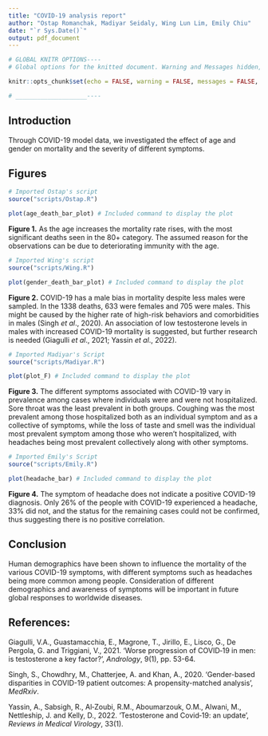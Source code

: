 ```yaml
---
title: "COVID-19 analysis report"
author: "Ostap Romanchak, Madiyar Seidaly, Wing Lun Lim, Emily Chiu"
date: "`r Sys.Date()`"
output: pdf_document
---
```


```r

# GLOBAL KNITR OPTIONS----
# Global options for the knitted document. Warning and Messages hidden, code hidden, outputs hidden and will be shown individually.

knitr::opts_chunk$set(echo = FALSE, warning = FALSE, messages = FALSE, include = FALSE, fig.align='center')

# ____________________----

```

## Introduction

Through COVID-19 model data, we investigated the effect of age and gender on mortality and the severity of different symptoms.

## Figures

```r
# Imported Ostap's script
source("scripts/Ostap.R")

```

```r
plot(age_death_bar_plot) # Included command to display the plot

```

**Figure 1.** As the age increases the mortality rate rises, with the most significant deaths seen in the 80+ category. The assumed reason for the observations can be due to deteriorating immunity with the age.  

```r
# Imported Wing's script
source("scripts/Wing.R")

```

```r
plot(gender_death_bar_plot) # Included command to display the plot

```

**Figure 2.** COVID-19 has a male bias in mortality despite less males were sampled. In the 1338 deaths, 633 were females and 705 were males. This might be caused by the higher rate of high-risk behaviors and comorbidities in males (Singh *et al*., 2020). An association of low testosterone levels in males with increased COVID-19 mortality is suggested, but further research is needed (Giagulli *et al*., 2021; Yassin *et al*., 2022).  

```r
# Imported Madiyar's Script
source("scripts/Madiyar.R")

```

```r
plot(plot_F) # Included command to display the plot

```

**Figure 3.** The different symptoms associated with COVID-19 vary in prevalence among cases where individuals were and were not hospitalized. Sore throat was the least prevalent in both groups. Coughing was the most prevalent among those hospitalized both as an individual symptom and as a collective of symptoms, while the loss of taste and smell was the individual most prevalent symptom among those who weren't hospitalized, with headaches being most prevalent collectively along with other symptoms.

```r
# Imported Emily's Script
source("scripts/Emily.R")

```

```r
plot(headache_bar) # Included command to display the plot

```

**Figure 4.** The symptom of headache does not indicate a positive COVID-19 diagnosis. Only 26% of the people with COVID-19 experienced a headache, 33% did not, and the status for the remaining cases could not be confirmed, thus suggesting there is no positive correlation.  

## Conclusion

Human demographics have been shown to influence the mortality of the various COVID-19 symptoms, with different symptoms such as headaches being more common among people. Consideration of different demographics and awareness of symptoms will be important in future global responses to worldwide diseases.

## References:

Giagulli, V.A., Guastamacchia, E., Magrone, T., Jirillo, E., Lisco, G., De Pergola, G. and Triggiani, V., 2021. 'Worse progression of COVID‐19 in men: is testosterone a key factor?', *Andrology*, 9(1), pp. 53-64.

Singh, S., Chowdhry, M., Chatterjee, A. and Khan, A., 2020. 'Gender-based disparities in COVID-19 patient outcomes: A propensity-matched analysis', *MedRxiv*.

Yassin, A., Sabsigh, R., Al‐Zoubi, R.M., Aboumarzouk, O.M., Alwani, M., Nettleship, J. and Kelly, D., 2022. 'Testosterone and Covid‐19: an update', *Reviews in Medical Virology*, 33(1).
